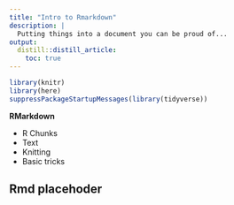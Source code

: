 ```yaml
---
title: "Intro to Rmarkdown"
description: | 
  Putting things into a document you can be proud of...
output: 
  distill::distill_article:
    toc: true
---
```


```r

library(knitr)
library(here)
suppressPackageStartupMessages(library(tidyverse))

```

:::obj

**RMarkdown**
 
 - R Chunks
 - Text
 - Knitting
 - Basic tricks

:::

## Rmd placehoder

